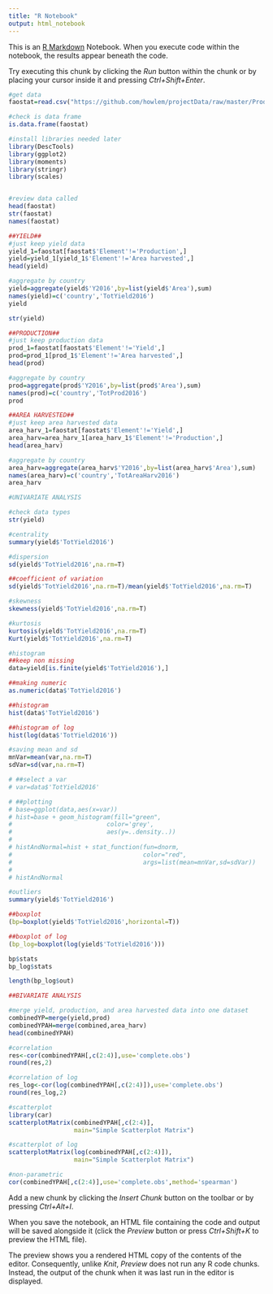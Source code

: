 ```yaml
---
title: "R Notebook"
output: html_notebook
---
```


This is an [R Markdown](http://rmarkdown.rstudio.com) Notebook. When you execute code within the notebook, the results appear beneath the code. 

Try executing this chunk by clicking the *Run* button within the chunk or by placing your cursor inside it and pressing *Ctrl+Shift+Enter*. 

```r

#get data
faostat=read.csv("https://github.com/howlem/projectData/raw/master/Production_Crops_E_All_Data.csv",stringsAsFactors = F)

#check is data frame
is.data.frame(faostat)

```

```r
#install libraries needed later
library(DescTools)
library(ggplot2)
library(moments)
library(stringr)
library(scales)


#review data called
head(faostat)
str(faostat)
names(faostat)
```

```r
##YIELD##
#just keep yield data
yield_1=faostat[faostat$'Element'!='Production',]
yield=yield_1[yield_1$'Element'!='Area harvested',]
head(yield)

#aggregate by country
yield=aggregate(yield$'Y2016',by=list(yield$'Area'),sum)
names(yield)=c('country','TotYield2016')
yield

str(yield)

##PRODUCTION##
#just keep production data
prod_1=faostat[faostat$'Element'!='Yield',]
prod=prod_1[prod_1$'Element'!='Area harvested',]
head(prod)

#aggregate by country
prod=aggregate(prod$'Y2016',by=list(prod$'Area'),sum)
names(prod)=c('country','TotProd2016')
prod

##AREA HARVESTED##
#just keep area harvested data
area_harv_1=faostat[faostat$'Element'!='Yield',]
area_harv=area_harv_1[area_harv_1$'Element'!='Production',]
head(area_harv)

#aggregate by country
area_harv=aggregate(area_harv$'Y2016',by=list(area_harv$'Area'),sum)
names(area_harv)=c('country','TotAreaHarv2016')
area_harv
```


```r

#UNIVARIATE ANALYSIS

#check data types
str(yield)

#centrality
summary(yield$'TotYield2016')

#dispersion
sd(yield$'TotYield2016',na.rm=T)

##coefficient of variation
sd(yield$'TotYield2016',na.rm=T)/mean(yield$'TotYield2016',na.rm=T)

#skewness
skewness(yield$'TotYield2016',na.rm=T)

#kurtosis
kurtosis(yield$'TotYield2016',na.rm=T)
Kurt(yield$'TotYield2016',na.rm=T)

#histogram
##keep non missing
data=yield[is.finite(yield$'TotYield2016'),]

##making numeric
as.numeric(data$'TotYield2016')

##histogram
hist(data$'TotYield2016')

##histogram of log
hist(log(data$'TotYield2016'))

#saving mean and sd
mnVar=mean(var,na.rm=T)
sdVar=sd(var,na.rm=T)

# ##select a var
# var=data$'TotYield2016'

# ##plotting
# base=ggplot(data,aes(x=var))
# hist=base + geom_histogram(fill="green",
#                          color='grey',
#                          aes(y=..density..))
# 
# histAndNormal=hist + stat_function(fun=dnorm,
#                                    color="red",
#                                    args=list(mean=mnVar,sd=sdVar))
# 
# histAndNormal

#outliers
summary(yield$'TotYield2016')

##boxplot
(bp=boxplot(yield$'TotYield2016',horizontal=T))

##boxplot of log
(bp_log=boxplot(log(yield$'TotYield2016')))

bp$stats
bp_log$stats

length(bp_log$out)

```

```r
##BIVARIATE ANALYSIS

#merge yield, production, and area harvested data into one dataset
combinedYP=merge(yield,prod)
combinedYPAH=merge(combined,area_harv)
head(combinedYPAH)

#correlation
res<-cor(combinedYPAH[,c(2:4)],use='complete.obs')
round(res,2)

#correlation of log
res_log<-cor(log(combinedYPAH[,c(2:4)]),use='complete.obs')
round(res_log,2)

#scatterplot
library(car)
scatterplotMatrix(combinedYPAH[,c(2:4)],
                  main="Simple Scatterplot Matrix")

#scatterplot of log
scatterplotMatrix(log(combinedYPAH[,c(2:4)]),
                  main="Simple Scatterplot Matrix")

#non-parametric
cor(combinedYPAH[,c(2:4)],use='complete.obs',method='spearman')

```

Add a new chunk by clicking the *Insert Chunk* button on the toolbar or by pressing *Ctrl+Alt+I*.

When you save the notebook, an HTML file containing the code and output will be saved alongside it (click the *Preview* button or press *Ctrl+Shift+K* to preview the HTML file).

The preview shows you a rendered HTML copy of the contents of the editor. Consequently, unlike *Knit*, *Preview* does not run any R code chunks. Instead, the output of the chunk when it was last run in the editor is displayed.
